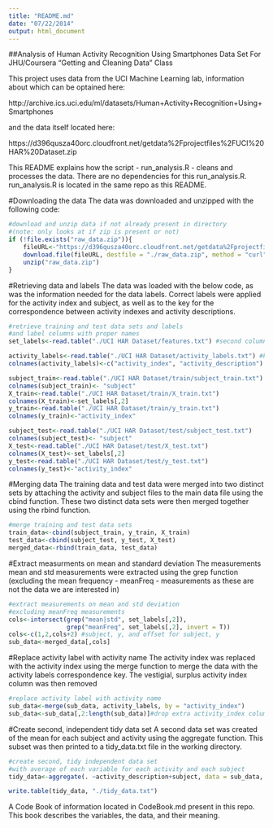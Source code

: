 ```yaml
---
title: "README.md"
date: "07/22/2014"
output: html_document
---
```


##Analysis of Human Activity Recognition Using Smartphones Data Set
For JHU/Coursera "Getting and Cleaning Data" Class

This project uses data from the UCI Machine Learning lab, information about which can be optained here:

http://archive.ics.uci.edu/ml/datasets/Human+Activity+Recognition+Using+Smartphones

and the data itself located here:

https://d396qusza40orc.cloudfront.net/getdata%2Fprojectfiles%2FUCI%20HAR%20Dataset.zip

This README explains how the script - run_analysis.R - cleans and processes the data.  There are no dependencies for this run_analysis.R.  run_analysis.R is located in the same repo as this README.

#Downloading the data
The data was downloaded and unzipped with the following code:
```r
#download and unzip data if not already present in directory 
#(note: only looks at if zip is present or not)
if (!file.exists("raw_data.zip")){
    fileURL<-"https://d396qusza40orc.cloudfront.net/getdata%2Fprojectfiles%2FUCI%20HAR%20Dataset.zip"
    download.file(fileURL, destfile = "./raw_data.zip", method = "curl")
    unzip("raw_data.zip")
}
```
#Retrieving data and labels
The data was loaded with the below code, as was the information needed for the data labels.  Correct labels were applied for the activity index and subject, as well as to the key for the correspondence between activity indexes and activity descriptions.
```r
#retrieve training and test data sets and labels
#and label columns with proper names
set_labels<-read.table("./UCI HAR Dataset/features.txt") #second column is X data labels

activity_labels<-read.table("./UCI HAR Dataset/activity_labels.txt") #key for activity meaning
colnames(activity_labels)<-c("activity_index", "activity_description")

subject_train<-read.table("./UCI HAR Dataset/train/subject_train.txt")
colnames(subject_train)<- "subject"
X_train<-read.table("./UCI HAR Dataset/train/X_train.txt")
colnames(X_train)<-set_labels[,2]
y_train<-read.table("./UCI HAR Dataset/train/y_train.txt")
colnames(y_train)<-"activity_index"

subject_test<-read.table("./UCI HAR Dataset/test/subject_test.txt")
colnames(subject_test)<- "subject"
X_test<-read.table("./UCI HAR Dataset/test/X_test.txt")
colnames(X_test)<-set_labels[,2]
y_test<-read.table("./UCI HAR Dataset/test/y_test.txt")
colnames(y_test)<-"activity_index"
```
#Merging data
The training data and test data were merged into two distinct sets by attaching the activity and subject files to the main data file using the cbind function.  These two distinct data sets were then merged together using the rbind function.
```r
#merge training and test data sets
train_data<-cbind(subject_train, y_train, X_train)
test_data<-cbind(subject_test, y_test, X_test)
merged_data<-rbind(train_data, test_data)
```
#Extract measurments on mean and standard deviation
The measurements mean and std measurements were extracted using the grep function (excluding the mean frequency - meanFreq - measurements as these are not the data we are interested in)
```r
#extract measurements on mean and std deviation
#excluding meanFreq measurements
cols<-intersect(grep("mean|std", set_labels[,2]), 
                grep("meanFreq", set_labels[,2], invert = T))
cols<-c(1,2,cols+2) #subject, y, and offset for subject, y
sub_data<-merged_data[,cols]
```
#Replace activity label with activity name
The activity index was replaced with the activity index using the merge function to merge the data with the activity labels correspondence key. The vestigial, surplus activity index column was then removed
```r
#replace activity label with activity name
sub_data<-merge(sub_data, activity_labels, by = "activity_index")
sub_data<-sub_data[,2:length(sub_data)]#drop extra activity_index column
```

#Create second, independent tidy data set
A second data set was created of the mean for each subject and activity using the aggregate function.  This subset was then printed to a tidy_data.txt file in the working directory.
```r
#create second, tidy independent data set
#with average of each variable for each activity and each subject
tidy_data<-aggregate(. ~activity_description+subject, data = sub_data, FUN=mean)

write.table(tidy_data, "./tidy_data.txt")
```

A Code Book of information located in CodeBook.md present in this repo.  This book describes the variables, the data, and their meaning.